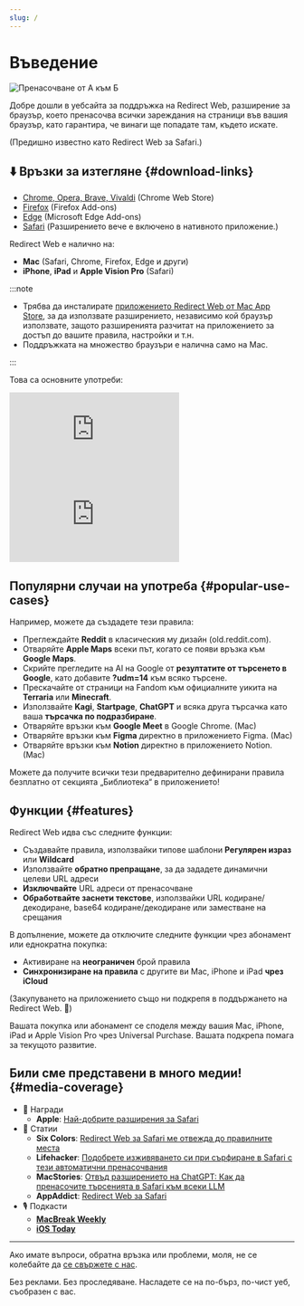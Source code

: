 ```yaml
---
slug: /
---
```



# Въведение

<div style={{display: "flex", flexDirection: "column", alignItems: "flex-start", marginBottom: "25px"}}>
  <img src="./img/redirect-a-to-b.png" style={{display: "block", minWidth: "360px", maxWidth: "500px", width: "100%", height: "auto", marginBottom: "25px"}} alt="Пренасочване от А към Б" />
  <ExtensionStoreLinks />
</div>

Добре дошли в уебсайта за поддръжка на Redirect Web, разширение за браузър, което пренасочва всички зареждания на страници във вашия браузър, като гарантира, че винаги ще попадате там, където искате. 

(Предишно известно като Redirect Web за Safari.)

## ⬇️ Връзки за изтегляне {#download-links}

- [Chrome, Opera, Brave, Vivaldi](https://chromewebstore.google.com/detail/ffglckbhfbfmdkefdmjbhpnffkcmlhdh) (Chrome Web Store)
- [Firefox](https://addons.mozilla.org/firefox/addon/redirect-web/) (Firefox Add-ons)
- [Edge](https://microsoftedge.microsoft.com/addons/detail/hmfkakfdccgdpgemaicfgngnmflefpga) (Microsoft Edge Add-ons)
- [Safari](https://apps.apple.com/app/id1571283503) (Разширението вече е включено в нативното приложение.)

Redirect Web е налично на:

- **Mac** (Safari, Chrome, Firefox, Edge и други)
- **iPhone**, **iPad** и **Apple Vision Pro** (Safari)

:::note

- Трябва да инсталирате [приложението Redirect Web от Mac App Store](https://apps.apple.com/app/id1571283503), за да използвате разширението, независимо кой браузър използвате, защото разширенията разчитат на приложението за достъп до вашите правила, настройки и т.н.
- Поддръжката на множество браузъри е налична само на Mac.

:::

Това са основните употреби:

<iframe style={{width:"100%", aspectRatio:"9/16", height:"auto", maxHeight:"60vh", maxWidth:"35vh"}} src="https://www.youtube.com/embed/NaQ5X-v-qJU" title="iOS Demo Video (YouTube)" frameborder="0" allow="accelerometer; autoplay; clipboard-write; encrypted-media; gyroscope; picture-in-picture; web-share" allowfullscreen></iframe>

<iframe style={{width:"100%", aspectRatio:"17/9", height:"auto", maxHeight:"100vh"}} src="https://www.youtube.com/embed/5eU89Gu73SQ" title="macOS Demo Video (YouTube)" frameborder="0" allow="accelerometer; autoplay; clipboard-write; encrypted-media; gyroscope; picture-in-picture; web-share" allowfullscreen></iframe>

## Популярни случаи на употреба {#popular-use-cases}

Например, можете да създадете тези правила:

- Преглеждайте **Reddit** в класическия му дизайн (old.reddit.com).
- Отваряйте **Apple Maps** всеки път, когато се появи връзка към **Google Maps**.
- Скрийте прегледите на AI на Google от **резултатите от търсенето в Google**, като добавите **?udm=14** към всяко търсене.
- Прескачайте от страници на Fandom към официалните уикита на **Terraria** или **Minecraft**.
- Използвайте **Kagi**, **Startpage**, **ChatGPT** и всяка друга търсачка като ваша **търсачка по подразбиране**.
- Отваряйте връзки към **Google Meet** в Google Chrome. (Mac)
- Отваряйте връзки към **Figma** директно в приложението Figma. (Mac)
- Отваряйте връзки към **Notion** директно в приложението Notion. (Mac)

Можете да получите всички тези предварително дефинирани правила безплатно от секцията „Библиотека“ в приложението!

## Функции {#features}

Redirect Web идва със следните функции:

- Създавайте правила, използвайки типове шаблони **Регулярен израз** или **Wildcard**
- Използвайте **обратно препращане**, за да зададете динамични целеви URL адреси
- **Изключвайте** URL адреси от пренасочване
- **Обработвайте заснети текстове**, използвайки URL кодиране/декодиране, base64 кодиране/декодиране или заместване на срещания

В допълнение, можете да отключите следните функции чрез абонамент или еднократна покупка:

- Активиране на **неограничен** брой правила
- **Синхронизиране на правила** с другите ви Mac, iPhone и iPad **чрез iCloud**

(Закупуването на приложението също ни подкрепя в поддържането на Redirect Web. 🙏)

Вашата покупка или абонамент се споделя между вашия Mac, iPhone, iPad и Apple Vision Pro чрез Universal Purchase. Вашата подкрепа помага за текущото развитие.


## Били сме представени в много медии! {#media-coverage}

* 🏅 Награди
    * **Apple**: [Най-добрите разширения за Safari](https://apps.apple.com/us/story/id1377753262)
* 📰 Статии
    * **Six Colors**: [Redirect Web за Safari ме отвежда до правилните места](https://sixcolors.com/post/2022/11/redirect-web-for-safari-takes-me-to-the-right-places/)
    * **Lifehacker**: [Подобрете изживяването си при сърфиране в Safari с тези автоматични пренасочвания](https://lifehacker.com/improve-your-safari-browsing-experience-with-these-auto-1849812013)
    * **MacStories**: [Отвъд разширението на ChatGPT: Как да пренасочите търсенията в Safari към всеки LLM](https://www.macstories.net/tutorials/beyond-chatgpts-extension-how-to-redirect-safari-searches-to-any-llm/)
    * **AppAddict**: [Redirect Web за Safari](https://appaddict.app/post/redirect-web-for-safari)
* 🎙️ Подкасти
    * [**MacBreak Weekly**](https://youtu.be/I251K3L2s88?t=7427)
    * [**iOS Today**](https://youtu.be/cWkwH84b6M4?t=636)

---

Ако имате въпроси, обратна връзка или проблеми, моля, не се колебайте да [се свържете с нас](contact-us).

Без реклами. Без проследяване. Насладете се на по-бърз, по-чист уеб, съобразен с вас.
